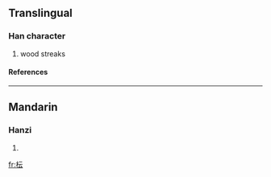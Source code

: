 ==Translingual==
===Han character===
{{Han char|rn=75|rad=木|as=04|sn=8|four=4193<sub>1</sub>|canj=木一一戈 (DMMI)}}
# wood streaks
====References====
{{Han ref|kx=0517.011|dkj=14565|hdz=21164.040|uh=679F|ud=26527|bh=CCE0|bd=52448}}

----
==Mandarin==
===Hanzi===
{{cmn-hanzi|pin=[[yún]] (yun2), [[yùn]] (yun4)|wg=yün<sup>2</sup>, yün<sup>4</sup>}}
# {{defn|Mandarin}}

[[fr:枟]]